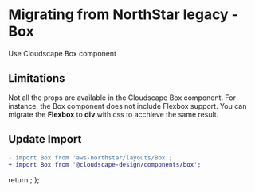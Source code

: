 
<Meta title="Migration/Box" />

# Migrating from NorthStar legacy - Box

Use <Link href='https://cloudscape.design/components/box' target='_blank' external>Cloudscape Box component</Link>

## Limitations

Not all the props are available in the <Link href='https://cloudscape.design/components/box' target='_blank' external>Cloudscape Box component</Link>. 
For instance, the Box component does not include <Link href='https://mui.com/system/flexbox/' target='_blank' external>Flexbox</Link> support. 
You can migrate the **Flexbox** to **div** with css to acchieve the same result.  

## Update Import

```diff
- import Box from 'aws-northstar/layouts/Box';
+ import Box from '@cloudscape-design/components/box';
```

  return <SyntaxHighlighter/>;
};